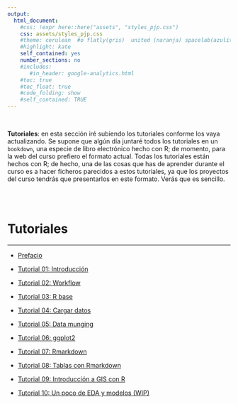 ```yaml
---
output:
  html_document:
    #css: !expr here::here("assets", "styles_pjp.css") 
    css: assets/styles_pjp.css
    #theme: cerulean  #o flatly(gris)  united (naranja) spacelab(azulito) o yeti o faltly o sandstone
    #highlight: kate 
    self_contained: yes
    number_sections: no
    #includes:
       #in_header: google-analytics.html
    #toc: true
    #toc_float: true
    #code_folding: show
    #self_contained: TRUE
---
```


<br>

<div class = "blue">
**Tutoriales**: en esta sección iré subiendo los tutoriales conforme los vaya actualizando. Se supone que algún día juntaré todos los tutoriales en un `bookdown`, una especie de libro electrónico hecho con R; de momento, para la web del curso prefiero el formato actual. Todas los tutoriales están hechos con R; de hecho, una de las cosas que has de aprender durante el curso es a hacer ficheros parecidos a estos tutoriales, ya que los proyectos del curso tendrás que presentarlos en este formato. Verás que es sencillo.
</div>

<br><br>

# Tutoriales

--------------------------


- [Prefacio](./tutoriales/tt_00_prefacio.html){target="_blank"}

- [Tutorial 01: Introducción](./tutoriales/tt_01_introduccion.html){target="_blank"} 

- [Tutorial 02: Workflow](./tutoriales/tt_02_primeros-pasos-con-R.html){target="_blank"} 

- [Tutorial 03: R base](./tutoriales/tt_03_R-base.html){target="_blank"} 

- [Tutorial 04: Cargar datos](./tutoriales/tt_04_cargar_datos.html){target="_blank"} 

- [Tutorial 05: Data munging](./tutoriales/tt_05_data-munging.html){target="_blank"} 

- [Tutorial 06: ggplot2](./tutoriales/tt_06_ggplot2.html){target="_blank"} 

- [Tutorial 07: Rmarkdown](./tutoriales/tt_07_Rmarkdown.html){target="_blank"} 

- [Tutorial 08: Tablas con Rmarkdown](./tutoriales/tt_08_tablas-Rmarkdown.html){target="_blank"} 

- [Tutorial 09: Introducción a GIS con R](./tutoriales/tt_09_GIS-con-R.html){target="_blank"} 

- [Tutorial 10: Un poco de EDA y modelos (WIP)](./tutoriales/tt_10_EDA-con-R.html){target="_blank"} 



<br><br>


<div class="tocify-extend-page" data-unique="tocify-extend-page" style="height: 0;"></div>
